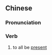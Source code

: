 {{also|到齐}}
==Chinese==
{{zh-forms|s=到齐}}

===Pronunciation===
{{zh-pron
|m=dàoqí
|h=pfs=to-chhè
|mn=kàu-chê/kàu-chôe
|cat=v
}}

===Verb===
{{zh-verb}}

# to all be [[present]] {{gloss|of a group of people}}